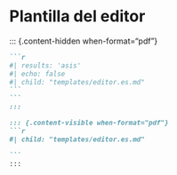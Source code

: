 # Plantilla del editor {#editortemplate}

::: {.content-hidden when-format="pdf"}

````markdown
```r
#| results: 'asis'
#| echo: false
#| child: "templates/editor.es.md"
```
```
:::

::: {.content-visible when-format="pdf"}
```r
#| child: "templates/editor.es.md"

```
:::
````


